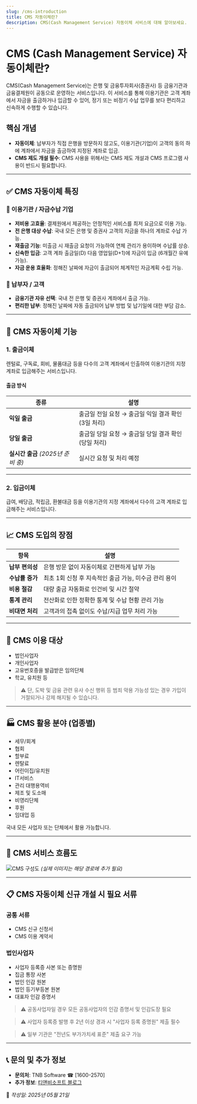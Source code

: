 ---
slug: /cms-introduction
title: CMS 자동이체란?
description: CMS(Cash Management Service) 자동이체 서비스에 대해 알아보세요.
---

# CMS (Cash Management Service) 자동이체란?

CMS(Cash Management Service)는 은행 및 금융투자회사(증권사) 등 금융기관과 금융결제원이 공동으로 운영하는 서비스입니다. 이 서비스를 통해 이용기관은 고객 계좌에서 자금을 출금하거나 입금할 수 있어, 정기 또는 비정기 수납 업무를 보다 편리하고 신속하게 수행할 수 있습니다.

## 핵심 개념

- **자동이체**: 납부자가 직접 은행을 방문하지 않고도, 이용기관(기업)이 고객의 동의 하에 계좌에서 자금을 출금하여 지정된 계좌로 입금.
- **CMS 제도 개설 필수**: CMS 사용을 위해서는 CMS 제도 개설과 CMS 프로그램 사용이 반드시 필요합니다.

---

## ✅ CMS 자동이체 특징

### 🏢 이용기관 / 자금수납 기업

- **저비용 고효율**: 결제원에서 제공하는 안정적인 서비스를 최저 요금으로 이용 가능.
- **전 은행 대상 수납**: 국내 모든 은행 및 증권사 고객의 자금을 하나의 계좌로 수납 가능.
- **재출금 기능**: 미출금 시 재출금 요청이 가능하여 연체 관리가 용이하며 수납률 상승.
- **신속한 입금**: 고객 계좌 출금일(D) 다음 영업일(D+1)에 자금이 입금 (6개월간 유예 가능).
- **자금 운용 효율화**: 정해진 날짜에 자금이 출금되어 체계적인 자금계획 수립 가능.

### 💼 납부자 / 고객

- **금융기관 자유 선택**: 국내 전 은행 및 증권사 계좌에서 출금 가능.
- **편리한 납부**: 정해진 날짜에 자동 출금되어 납부 방법 및 납기일에 대한 부담 감소.

---

## 🔧 CMS 자동이체 기능

### 1. 출금이체

렌털료, 구독료, 회비, 물품대금 등을 다수의 고객 계좌에서 인출하여 이용기관의 지정 계좌로 입금해주는 서비스입니다.

#### 출금 방식

| 종류 | 설명 |
|------|------|
| **익일 출금** | 출금일 전일 요청 → 출금일 익일 결과 확인 (3일 처리) |
| **당일 출금** | 출금일 당일 요청 → 출금일 당일 결과 확인 (당일 처리) |
| **실시간 출금** *(2025년 준비 중)* | 실시간 요청 및 처리 예정 |

---

### 2. 입금이체

급여, 배당금, 적립금, 환불대금 등을 이용기관의 지정 계좌에서 다수의 고객 계좌로 입금해주는 서비스입니다.

---

## 📈 CMS 도입의 장점

| 항목 | 설명 |
|------|------|
| **납부 편의성** | 은행 방문 없이 자동이체로 간편하게 납부 가능 |
| **수납률 증가** | 최초 1회 신청 후 지속적인 출금 가능, 미수금 관리 용이 |
| **비용 절감** | 대량 출금 자동화로 인건비 및 시간 절약 |
| **통계 관리** | 전산화로 인한 정확한 통계 및 수납 현황 관리 가능 |
| **비대면 처리** | 고객과의 접촉 없이도 수납/지급 업무 처리 가능 |

---

## 👥 CMS 이용 대상

- 법인사업자
- 개인사업자
- 고유번호증을 발급받은 임의단체
- 학교, 유치원 등

> ⚠️ 단, 도박 및 금융 관련 유사 수신 행위 등 범죄 악용 가능성 있는 경우 가입이 거절되거나 강제 해지될 수 있습니다.

---

## 🏭 CMS 활용 분야 (업종별)

- 세무/회계
- 협회
- 할부료
- 렌탈료
- 어린이집/유치원
- IT서비스
- 관리 대행용역비
- 제조 및 도소매
- 비영리단체
- 후원
- 임대업 등

국내 모든 사업자 또는 단체에서 활용 가능합니다.

---

## 🔄 CMS 서비스 흐름도

![CMS 구성도](/static/images/cms-flow.png) *(실제 이미지는 해당 경로에 추가 필요)*

---

## 📋 CMS 자동이체 신규 개설 시 필요 서류

### 공통 서류

- CMS 신규 신청서
- CMS 이용 계약서

### 법인사업자

- 사업자 등록증 사본 또는 증명원
- 집금 통장 사본
- 법인 인감 원본
- 법인 등기부등본 원본
- 대표자 인감 증명서

> ⚠️ 공동사업자일 경우 모든 공동사업자의 인감 증명서 및 인감도장 필요

> ⚠️ 사업자 등록증 발행 후 2년 이상 경과 시 "사업자 등록 증명원" 제출 필수

> ⚠️ 일부 기관은 "전년도 부가가치세 표준" 제출 요구 가능

---

## 📞 문의 및 추가 정보

- **문의처**: TNB Software ☎ [1600-2570]
- **추가 정보**: [티앤비소프트 블로그](http://tnbsoft.co.kr/blog)

📅 *작성일: 2025년 05월 21일*